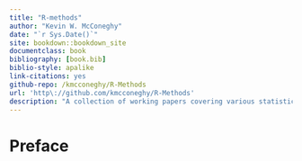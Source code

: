 ```yaml
--- 
title: "R-methods"
author: "Kevin W. McConeghy"
date: "`r Sys.Date()`"
site: bookdown::bookdown_site
documentclass: book
bibliography: [book.bib]
biblio-style: apalike
link-citations: yes
github-repo: /kmcconeghy/R-Methods
url: 'http\://github.com/kmcconeghy/R-Methods'
description: "A collection of working papers covering various statistical, analytical or causal inference problems."
---
```


# Preface {-}  